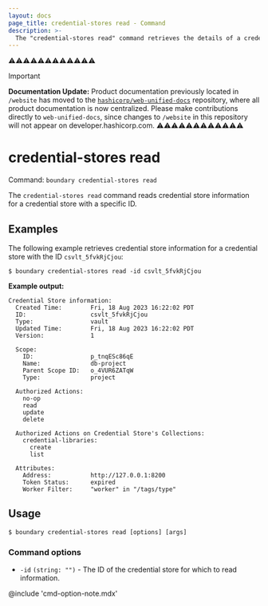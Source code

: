```yaml
---
layout: docs
page_title: credential-stores read - Command
description: >-
  The "credential-stores read" command retrieves the details of a credential store resource.
---
```


⚠️⚠️⚠️⚠️⚠️⚠️⚠️⚠️⚠️⚠️⚠️⚠️
> [!IMPORTANT]  
> **Documentation Update:** Product documentation previously located in `/website` has moved to the [`hashicorp/web-unified-docs`](https://github.com/hashicorp/web-unified-docs) repository, where all product documentation is now centralized. Please make contributions directly to `web-unified-docs`, since changes to `/website` in this repository will not appear on developer.hashicorp.com.
⚠️⚠️⚠️⚠️⚠️⚠️⚠️⚠️⚠️⚠️⚠️⚠️

# credential-stores read

Command: `boundary credential-stores read`

The `credential-stores read` command reads credential store information for a credential store with a specific ID.

## Examples

The following example retrieves credential store information for a credential store with the ID `csvlt_5fvkRjCjou`:

```shell-session
$ boundary credential-stores read -id csvlt_5fvkRjCjou
```

**Example output:**

<CodeBlockConfig hideClipboard>

```plaintext
Credential Store information:
  Created Time:        Fri, 18 Aug 2023 16:22:02 PDT
  ID:                  csvlt_5fvkRjCjou
  Type:                vault
  Updated Time:        Fri, 18 Aug 2023 16:22:02 PDT
  Version:             1

  Scope:
    ID:                p_tnqESc86qE
    Name:              db-project
    Parent Scope ID:   o_4VUR6ZATqW
    Type:              project

  Authorized Actions:
    no-op
    read
    update
    delete

  Authorized Actions on Credential Store's Collections:
    credential-libraries:
      create
      list

  Attributes:
    Address:           http://127.0.0.1:8200
    Token Status:      expired
    Worker Filter:     "worker" in "/tags/type"
```

</CodeBlockConfig>

## Usage

<CodeBlockConfig hideClipboard>

```shell-session
$ boundary credential-stores read [options] [args]
```

</CodeBlockConfig>

### Command options

- `-id` `(string: "")` - The ID of the credential store for which to read information.

@include 'cmd-option-note.mdx'
